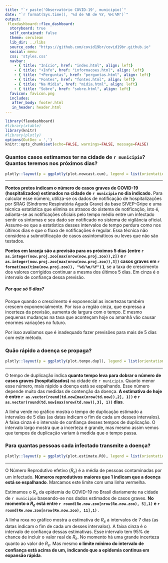 ```yaml
---
title: "`r paste('Observatório COVID-19', municipio)`"
date: "`r format(Sys.time(), '%d de %B de %Y, %H:%M')`"
output:
 flexdashboard::flex_dashboard:
  storyboard: true
  self_contained: false
  theme: cerulean
  lib_dir: ../libs
  source_code: "https://github.com/covid19br/covid19br.github.io"
  social: menu
  css: 'styles.css'
  navbar:
    - { title: "Início", href: "index.html", align: left}
    - { title: "+Info", href: "informacoes.html", align: left}
    - { title: "+Perguntas", href: "perguntas.html", align: left}
    - { title: "Fontes", href: "fontes.html", align: left}
    - { title: "Na Mídia", href: "midia.html", align: left}
    - { title: "Sobre", href: "sobre.html", align: left}
  favicon: favicon.png
  includes:
   after_body: footer.html
   in_header: header.html
---
```


```r
library(flexdashboard)
#library(xtable)
library(knitr)
#library(plotly)
options(OutDec = ',')
knitr::opts_chunk$set(echo=FALSE, warnings=FALSE, message=FALSE)
```


### Quantos casos estimamos ter na cidade de `r municipio`? Quantos teremos nos próximos dias?

```r

plotly::layout(p = ggplotly(plot.nowcast.cum), legend = list(orientation = "h", valign = "middle", y = 1.05))

```

***

**Pontos pretos indicam o número de casos graves de COVID-19 (hospitalizados) estimados na cidade de `r municipio` no dia indicado.** Para calcular esse número, utiliza-se os dados de notificação de hospitalizações por SRAG (Síndrome Respiratória Aguda Grave) da base SIVEP-Gripe e uma técnica estatística que elimina os atrasos do sistema de notificação, isto é, adianta-se as notificações oficiais pelo tempo médio entre um infectado sentir os sintomas e seu dado ser notificado no sistema de vigilância oficial. Assume-se que a estatística desses intervalos de tempo perdura como nos últimos dias e que o fluxo de notificações é regular. Essa técnica não considera a subnotificação de casos assintomáticos ou leves que não são testados.   

**Pontos em laranja são a previsão para os próximos 5 dias (entre 
`r  as.integer(now.proj.zoo[max(nrow(now.proj.zoo)),2])` e 
`r as.integer(now.proj.zoo[max(nrow(now.proj.zoo)),3])` casos graves em
`r format(max(time(now.proj.zoo)), "%d/%m/%Y")` )**, se a taxa de
crescimento dos valores corrigidos continuar a mesma dos últimos 5 dias. Em cinza é o
intervalo de confiança dessa previsão.


<h5>Por que só 5 dias?</h5>

Porque quando o crescimento é exponencial as incertezas também crescem
exponencialmente. Por isso a região cinza, que expressa a
incerteza da previsão, aumenta de largura com
o tempo.  E mesmo pequenas mudanças na taxa que aconteçam
hoje ou amanhã vão causar enormes variações no futuro. 

Por isso avaliamos que é inadequado fazer
previsões para mais de 5 dias com este método.


### Quão rápido a doença se propaga?

```r

plotly::layout(p = ggplotly(plot.tempo.dupl), legend = list(orientation = "h", valign = "middle", y = 1.05))

```   

***

O tempo de duplicação indica **quanto tempo leva para dobrar o número de casos graves (hospitalizados)** na cidade de `r municipio`. 
Quanto menor esse número, mais rápido a
doença está se espalhando. Esse número depende muito das medidas
de contenção da doença. **A estimativa de hoje é entre 
`r as.vector(round(td.now[max(nrow(td.now)),2], 1))` e 
`r as.vector(round(td.now[max(nrow(td.now)),3], 1))` dias**.

A linha verde no gráfico mostra o tempo de duplicação estimado a
intervalos de 5 dias (as datas indicam o fim de cada um desses
intervalos). A faixa cinza é o intervalo de confiança desses tempos de
duplicação. O intervalo largo mostra que a incerteza é
grande, mas mesmo assim vemos que tempos de duplicação variam à medida
que o tempo passa. 


### Para quantas pessoas cada infectado transmite a doença?

```r

plotly::layout(p = ggplotly(plot.estimate.R0), legend = list(orientation = "h", valign = "middle", y = 1.05))

```

***

O Número Reprodutivo efetivo ($R_e$) é a média de pessoas contaminadas
por um infectado.  **Números reprodutivos maiores que 1 indicam que a
doença está se espalhando**. Marcamos este limite com uma linha vermelha.

Estimamos o $R_e$ da epidemia de COVID-19 no Brasil diariamente na cidade de `r municipio`
baseando-se nos dados estimados de casos graves.
**No momento o $R_e$ está entre 
`r round(Re.now.zoo[nrow(Re.now.zoo), 5],1)` e
 `r round(Re.now.zoo[nrow(Re.now.zoo), 11],1)` **.
 
A linha roxa no gráfico mostra a estimativa de $R_e$ a intervalos de 7
dias (as datas indicam o fim de cada um desses intervalos). A faixa
cinza é o intervalo de confiança dessas estimativas.  Esse intervalo
tem 95% de chance de incluir o valor real de $R_e$. No momento há uma
grande incerteza quanto ao valor de $R_e$. Mas mesmo **o limite mínimo
do intervalo de confiança está acima de um, indicando que a
epidemia continua em expansão rápida**.

